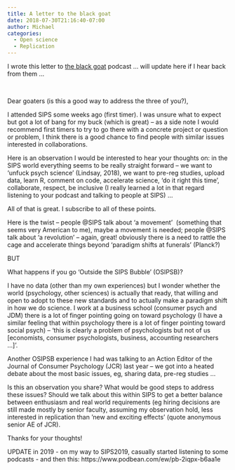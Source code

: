 ```yaml
---
title: A letter to the black goat
date: 2018-07-30T21:16:40-07:00
author: Michael
categories:
  - Open science
  - Replication
---
```

I wrote this letter to [the black goat](http://www.theblackgoatpodcast.com/) podcast &#8230; will update here if I hear back from them &#8230;

&nbsp;

Dear goaters (is this a good way to address the three of you?),

<div>
</div>

<div>
  I attended SIPS some weeks ago (first timer). I was unsure what to expect but got a lot of bang for my buck (which is great) &#8211; as a side note I would recommend first timers to try to go there with a concrete project or question or problem, I think there is a good chance to find people with similar issues interested in collaborations.
</div>

<div>
</div>

<div>
  Here is an observation I would be interested to hear your thoughts on: in the SIPS world everything seems to be really straight forward &#8211; we want to &#8216;unfuck psych science&#8217; (Lindsay, 2018), we want to pre-reg studies, upload data, learn R, comment on code, accelerate science, ‘do it right this time’, collaborate, respect, be inclusive (I really learned a lot in that regard listening to your podcast and talking to people at SIPS) …
</div>

<div>
  All of that is great. I subscribe to all of these points.
</div>

<div>
</div>

<div>
  Here is the twist &#8211; people @SIPS talk about &#8216;a movement’  (something that seems very American to me), maybe a movement is needed; people @SIPS talk about ‘a revolution’ &#8211; again, great! obviously there is a need to rattle the cage and accelerate things beyond ‘paradigm shifts at funerals’ (Planck?)
</div>

<div>
  BUT
</div>

<div>
  What happens if you go ‘Outside the SIPS Bubble&#8217; (OSIPSB)?
</div>

<div>
  I have no data (other than my own experiences) but I wonder whether the world (psychology, other sciences) is actually that ready, that willing and open to adopt to these new standards and to actually make a paradigm shift in how we do science. I work at a business school (consumer psych and JDM) there is a lot of finger pointing going on toward psychology (I have a similar feeling that within psychology there is a lot of finger pointing toward social psych) &#8211; &#8216;this is clearly a problem of psychologists but not of us [economists, consumer psychologists, business, accounting researchers &#8230;]’.
</div>

<div>
  Another OSIPSB experience I had was talking to an Action Editor of the Journal of Consumer Psychology (JCR) last year &#8211; we got into a heated debate about the most basic issues, eg, sharing data, pre-reg studies …
</div>

<div>
</div>

<div>
  Is this an observation you share? What would be good steps to address these issues? Should we talk about this within SIPS to get a better balance between enthusiasm and real world requirements (eg hiring decisions are still made mostly by senior faculty, assuming my observation hold, less interested in replication than ’new and exciting effects’ (quote anonymous senior AE of JCR).
</div>

<div>
</div>

<div>
  Thanks for your thoughts!
</div>

<div>
</div>

<div>
</div>

UPDATE in 2019 - on my way to SIPS2019, casually started listening to some podcasts - and then this: https://www.podbean.com/ew/pb-2iqpx-b6aa1e